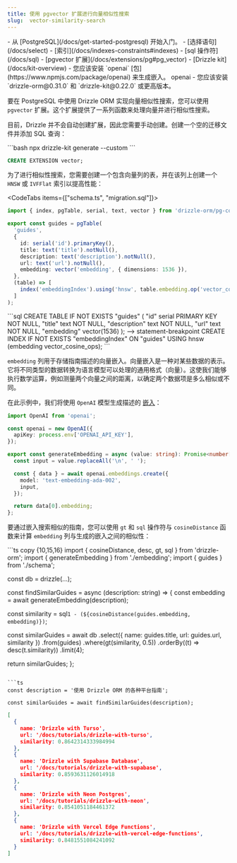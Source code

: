 ```yaml
---
title: 使用 pgvector 扩展进行向量相似性搜索
slug:  vector-similarity-search
---
```



<Prerequisites>
- 从 [PostgreSQL](/docs/get-started-postgresql) 开始入门。
- [选择语句](/docs/select)
- [索引](/docs/indexes-constraints#indexes)
- [sql 操作符](/docs/sql)
- [pgvector 扩展](/docs/extensions/pg#pg_vector)
- [Drizzle kit](/docs/kit-overview)
- 您应该安装 `openai` [包](https://www.npmjs.com/package/openai) 来生成嵌入。 
<Npm>
  openai
</Npm>
- 您应该安装 `drizzle-orm@0.31.0` 和 `drizzle-kit@0.22.0` 或更高版本。  
</Prerequisites>

要在 PostgreSQL 中使用 Drizzle ORM 实现向量相似性搜索，您可以使用 `pgvector` 扩展。这个扩展提供了一系列函数来处理向量并进行相似性搜索。

目前，Drizzle 并不会自动创建扩展，因此您需要手动创建。创建一个空的迁移文件并添加 SQL 查询：

<Section>
```bash
npx drizzle-kit generate --custom
```

```sql
CREATE EXTENSION vector;
```
</Section>

为了进行相似性搜索，您需要创建一个包含向量列的表，并在该列上创建一个 `HNSW` 或 `IVFFlat` 索引以提高性能：

<CodeTabs items={["schema.ts", "migration.sql"]}>
  <CodeTab>
  ```ts copy {10, 13}
  import { index, pgTable, serial, text, vector } from 'drizzle-orm/pg-core';

  export const guides = pgTable(
    'guides',
    {
      id: serial('id').primaryKey(),
      title: text('title').notNull(),
      description: text('description').notNull(),
      url: text('url').notNull(),
      embedding: vector('embedding', { dimensions: 1536 }),
    },
    (table) => [
      index('embeddingIndex').using('hnsw', table.embedding.op('vector_cosine_ops')),
    ]
  );
  ```
  </CodeTab>
  ```sql
  CREATE TABLE IF NOT EXISTS "guides" (
    "id" serial PRIMARY KEY NOT NULL,
    "title" text NOT NULL,
    "description" text NOT NULL,
    "url" text NOT NULL,
    "embedding" vector(1536)
  );
  --> statement-breakpoint
  CREATE INDEX IF NOT EXISTS "embeddingIndex" ON "guides" USING hnsw (embedding vector_cosine_ops);
  ```
</CodeTabs>

`embedding` 列用于存储指南描述的向量嵌入。向量嵌入是一种对某些数据的表示。它将不同类型的数据转换为语言模型可以处理的通用格式（向量）。这使我们能够执行数学运算，例如测量两个向量之间的距离，以确定两个数据项是多么相似或不同。

在此示例中，我们将使用 `OpenAI` 模型生成描述的 [嵌入](https://platform.openai.com/docs/guides/embeddings)：
```ts copy
import OpenAI from 'openai';

const openai = new OpenAI({
  apiKey: process.env['OPENAI_API_KEY'],
});

export const generateEmbedding = async (value: string): Promise<number[]> => {
  const input = value.replaceAll('\n', ' ');

  const { data } = await openai.embeddings.create({
    model: 'text-embedding-ada-002',
    input,
  });

  return data[0].embedding;
};
```

要通过嵌入搜索相似的指南，您可以使用 `gt` 和 `sql` 操作符与 `cosineDistance` 函数来计算 `embedding` 列与生成的嵌入之间的相似性：

<Section>
```ts copy {10,15,16}
import { cosineDistance, desc, gt, sql } from 'drizzle-orm';
import { generateEmbedding } from './embedding';
import { guides } from './schema';

const db = drizzle(...);

const findSimilarGuides = async (description: string) => {
  const embedding = await generateEmbedding(description);

  const similarity = sql<number>`1 - (${cosineDistance(guides.embedding, embedding)})`;

  const similarGuides = await db
    .select({ name: guides.title, url: guides.url, similarity })
    .from(guides)
    .where(gt(similarity, 0.5))
    .orderBy((t) => desc(t.similarity))
    .limit(4);

  return similarGuides;
};
```

```ts
const description = '使用 Drizzle ORM 的各种平台指南';

const similarGuides = await findSimilarGuides(description);
```

```json
[
  {
    name: 'Drizzle with Turso',
    url: '/docs/tutorials/drizzle-with-turso',
    similarity: 0.8642314333984994
  },
  {
    name: 'Drizzle with Supabase Database',
    url: '/docs/tutorials/drizzle-with-supabase',
    similarity: 0.8593631126014918
  },
  {
    name: 'Drizzle with Neon Postgres',
    url: '/docs/tutorials/drizzle-with-neon',
    similarity: 0.8541051184461372
  },
  {
    name: 'Drizzle with Vercel Edge Functions',
    url: '/docs/tutorials/drizzle-with-vercel-edge-functions',
    similarity: 0.8481551084241092
  }
]
```
</Section>
